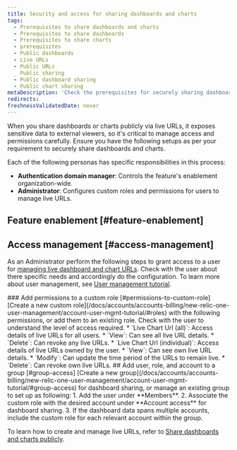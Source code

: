 ```yaml
---
title: Security and access for sharing dashboards and charts
tags:
  - Prerequisites to share dashboards and charts
  - Prerequisites to share dashboards
  - Prerequisites to share charts
  - prerequisites 
  - Public dashboards
  - Live URLs
  - Public URLs
  _ Public sharing
  - Public dashboard sharing
  - Public chart sharing
metaDescription: 'Check the prerequisites for securely sharing dashboards and charts publicly.'
redirects:
freshnessValidatedDate: never
---
```

When you share dashboards or charts publicly via live URLs, it exposes sensitive data to external viewers, so it's critical to manage access and permissions carefully. Ensure you have the following setups as per your requirement to securely share dashboards and charts. 

Each of the following personas has specific responsibilities in this process:
* **Authentication domain manager**: Controls the feature's enablement organization-wide.
* **Administrator**: Configures custom roles and permissions for users to manage live URLs.

## Feature enablement [#feature-enablement]



## Access management [#access-management]

As an Administrator perform the following steps to grant access to a user for [managing live dashboard and chart URLs](/docs/query-your-data/explore-query-data/dashboards/share-charts-dashbords-externally). Check with the user about there specific needs and accordingly do the configuration. To learn more about user management, see [User management tutorial](/docs/accounts/accounts-billing/new-relic-one-user-management/account-user-mgmt-tutorial/).

<Steps>

  <Step>
    ### Add permissions to a custom role [#permissions-to-custom-role]
    [Create a new custom role](/docs/accounts/accounts-billing/new-relic-one-user-management/account-user-mgmt-tutorial/#roles) with the following permissions, or add them to an existing role. Check with the user to understand the level of access required. 
       * `Live Chart Url (all)`: Access details of live URLs for all users.
           * `View`: Can see all live URL details.
           * `Delete`: Can revoke any live URLs.
       * `Live Chart Url (individual)`: Access details of live URLs owned by the user.
            * `View`: Can see own live URL details.
           * `Modify`: Can update the time period of the URLs to remain live.
           * `Delete`: Can revoke own live URLs.
  </Step>

  <Step>
    ## Add user, role, and account to a group [#group-access]
    [Create a new group](/docs/accounts/accounts-billing/new-relic-one-user-management/account-user-mgmt-tutorial/#group-access) for dashboard sharing, or manage an existing group to set up as following:
        1. Add the user under <DNT>**Members**</DNT>.
        2. Associate the custom role with the desired account under <DNT>**Account access**</DNT> for dashboard sharing.
        3. If the dashboard data spans multiple accounts, include the custom role for each relevant account within the group.
  </Step>

</Steps>

  To learn how to create and manage live URLs, refer to [Share dashboards and charts publicly](/docs/query-your-data/explore-query-data/dashboards/share-charts-dashbords-externally).


